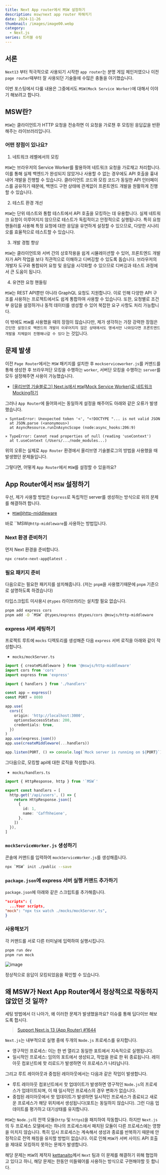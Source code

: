 ```yaml
---
title: Next App router에서 MSW 설정하기
description: msw/next app router 파해치기
date: 2024-11-26
thumbnail: /images/image00.webp
category:
  - Next.js
series: 트러블 슈팅
---
```


## 서론

`Next13` 부터 적극적으로 사용되기 시작한 `app router`는 분명 게임 체인저였으나 이전 `page router`때부터 잘 사용되던 기술들에 수많은 충돌을 야기했습니다.

이번 포스팅에서 다룰 내용은 그중에서도 `MSW(Mock Service Worker)`에 대해서 이야기 해보려고 합니다.

## MSW란?

`MSW`는 클라이언트가 HTTP 요청을 전송하면 이 요청을 가로챈 후 모킹된 응답값을 반환해주는 라이브러리입니다.

### 어떤 장점이 있나요?

1. 네트워크 레벨에서의 모킹

`MSW`는 브라우저의 Service Worker를 활용하여 네트워크 요청을 가로채고 처리합니다. 이를 통해 실제 백엔드가 완성되지 않았거나 사용할 수 없는 경우에도 API 호출을 흉내 내어 개발을 진행할 수 있습니다. 클라이언트 코드와 모킹 코드가 동일한 API 인터페이스를 공유하기 때문에, 백엔드 구현 상태에 관계없이 프론트엔드 개발을 원활하게 진행할 수 있습니다.

2. 테스트 환경 개선

`MSW`는 단위 테스트와 통합 테스트에서 API 호출을 모킹하는 데 유용합니다. 실제 네트워크 요청이 이루어지지 않으므로 테스트가 독립적이고 안정적으로 실행됩니다. 특히 요청 핸들러를 사용해 특정 요청에 대한 응답을 유연하게 설정할 수 있으므로, 다양한 시나리오를 효율적으로 테스트할 수 있습니다.

3. 개발 경험 향상

`MSW`는 클라이언트와 서버 간의 상호작용을 쉽게 시뮬레이션할 수 있어, 프론트엔드 개발자가 API 작업을 보다 직관적으로 이해하고 디버깅할 수 있도록 돕습니다. 브라우저의 개발자 도구와 통합되어 요청 및 응답을 시각화할 수 있으므로 디버깅과 테스트 과정에서 큰 도움이 됩니다.

4. 유연한 요청 핸들링

`MSW`는 REST API뿐만 아니라 GraphQL 요청도 지원합니다. 이로 인해 다양한 API 구조를 사용하는 프로젝트에서도 쉽게 통합하여 사용할 수 있습니다. 또한, 요청별로 조건부 응답을 설정하거나 동적 데이터를 생성할 수 있어 복잡한 요구 사항도 처리 가능합니다.

이 밖에도 `MSW`를 사용했을 때의 장점이 많습니다만, 제가 생각하는 가장 강력한 장점은 `간단한 설정으로 백엔드의 개발이 이루어지지 않은 상태에서도 명세서만 나와있다면 프론트엔드 개발을 지체없이 진행해나갈 수 있다` 는 것입니다.

## 문제 발생

이전 `Page Router`에서는 `MSW` 패키지를 설치한 후 `mockserviceworker.js`를 커맨드를 통해 생성한 후 브라우저단 모킹을 수행하는 `worker`, 서버단 모킹을 수행하는 `server`를 모두 설정해주면 사용이 가능했습니다.

- [[올리브영 기술블로그] Next.js에서 `MSW`(Mock Service Worker)로 네트워크 Mocking하기](https://oliveyoung.tech/blog/2024-01-23/`MSW`-frontend/)

그러나 `App Router`에 들어와서는 동일하게 설정을 해주어도 아래와 같은 오류가 발생했습니다.

```
⨯ SyntaxError: Unexpected token '<', "<!DOCTYPE "... is not valid JSON
  at JSON.parse (<anonymous>)
  at AsyncResource.runInAsyncScope (node:async_hooks:206:9)
```

```
⨯ TypeError: Cannot read properties of null (reading 'useContext')
  at t.useContext (/Users/.../node_modules...)
```

위의 오류는 실제로 `App Router` 환경에서 올리브영 기술블로그의 방법을 사용했을 때 발생했던 문제들입니다.

그렇다면, 어떻게 `App Router`에서 `MSW`를 설정할 수 있을까요?

## App Router에서 `MSW` 설정하기

우선, 제가 사용할 방법은 `Express`로 독립적인 server를 생성하는 방식으로 위의 문제를 해결하려 합니다.

- [`MSW`@http-middleware](https://github.com/mswjs/http-middleware)

바로 ``MSW`@http-middleware`를 사용하는 방법입니다.

### Next 환경 준비하기

먼저 Next 환경을 준비합니다.

```bash
npx create-next-app@latest .
```

### 필요 패키지 준비

다음으로는 필요한 패키지를 설치해줍니다. (저는 `pnpm`을 사용했기때문에 `pnpm` 기준으로 설명하도록 하겠습니다)

타입스크립트 미사용시 `@types` 라이브러리는 설치할 필요 없습니다.

```bash
pnpm add express cors
pnpm add -D `MSW` @types/express @types/cors @mswjs/http-middleware
```

### express 서버 세팅하기

프로젝트 루트에 `mocks` 디렉토리를 생성해준 다음 `express` 서버 로직을 아래와 같이 작성합니다.

- `mocks/mockServer.ts`

```ts
import { createMiddleware } from '@mswjs/http-middleware'
import cors from 'cors'
import express from 'express'

import { handlers } from './handlers'

const app = express()
const PORT = 8080

app.use(
  cors({
    origin: 'http://localhost:3000',
    optionsSuccessStatus: 200,
    credentials: true,
  })
)
app.use(express.json())
app.use(createMiddleware(...handlers))

app.listen(PORT, () => console.log(`Mock server is running on ${PORT}`))
```

그다음으로, 모킹할 api에 대한 로직을 작성합니다.

- `mocks/handlers.ts`

```ts
import { HttpResponse, http } from '`MSW`'

export const handlers = [
  http.get('/api/users', () => {
    return HttpResponse.json([
      {
        id: 1,
        name: 'Caffhheiene',
      },
    ])
  }),
]
```

### `mockServiceWorker.js` 생성하기

콘솔에 커맨드를 입력하여 `mockServiceWorker.js`를 생성해줍니다.

```bash
npx `MSW` init ./public --save
```

### `package.json`에 express 서버 실행 커맨드 추가하기

`package.json`에 아래와 같은 스크립트를 추가해줍니다.

```json
"scripts": {
  ...Your scripts,
"mock": "npx tsx watch ./mocks/mockServer.ts",
}
```

### 사용해보기

각 커맨드를 서로 다른 터미널에 입력하여 실행시킵니다.

```bash
pnpm run dev
pnpm run mock
```

![image](https://github.com/user-attachments/assets/9372f32f-c483-48ee-b2e2-80715788db2d)

정상적으로 응답이 모킹되었음을 확인할 수 있습니다.

## 왜 MSW가 Next App Router에서 정상적으로 작동하지 않았던 것 일까?

세팅 방법에서 더 나아가, 왜 이러한 문제가 발생했을까요? 이슈를 통해 딥다이브 해보도록 합시다.

> [Support Next.js 13 (App Router) #1644](https://github.com/mswjs/msw/issues/1644)

`Next.js`는 내부적으로 실행 중에 두개의 `Node.js` 프로세스를 유지합니다.

- 영구적인 프로세스: 이는 한 번 열리고 동일한 포트에서 지속적으로 실행됩니다.
- 일시적인 프로세스: 임의의 포트에서 생성되고, 작업을 완료 한 뒤 종료됩니다. 레이아웃 컴포넌트에 핫 리로드가 발생하면 이 프로세스가 나타납니다.

그리고 루트 레이아웃과 중첩된 레이아웃에서는 다음과 같은 작업이 발생합니다.

- 루트 레이아웃 컴포넌트에서 핫 업데이트가 발생하면 영구적인 `Node.js`의 프로세스가 업데이트되며, 이 때 일시적인 프로세스의 경우 변화가 없습니다.
- 중첩된 레이아웃에서 핫 업데이트가 발생하면 일시적인 프로세스가 종료되고 새로운 프로세스가 해당 위치에서 생성됩니다(포트는 동일하지 않습니다). 그런 다음 업데이트를 평가하고 대기상태를 유지합니다.

`MSW`는 `Node.js`의 전역 모듈(`http` 및 `https`)을 패치하여 작동합니다. 하지만 `Next.js`의 두 프로세스 모델에서는 하나의 프로세스에서 패치된 모듈이 다른 프로세스에는 영향을 미치지 않습니다. 특히 임시 프로세스는 계속해서 생성과 종료를 반복하기 때문에 안정적으로 전역 패칭을 유지할 방법이 없습니다. 이로 인해 `MSW`가 서버 사이드 API 호출을 제대로 모킹하지 못하는 문제가 발생합니다.

해당 문제는 `MSW`의 제작자 [kettanaito](https://github.com/kettanaito)께서 `Next` 팀과 이 문제를 해결하기 위해 협업하고 있다고 하니, 해당 문제는 한동안 미들웨어를 사용하는 방식으로 구현해야할 듯 합니다.
